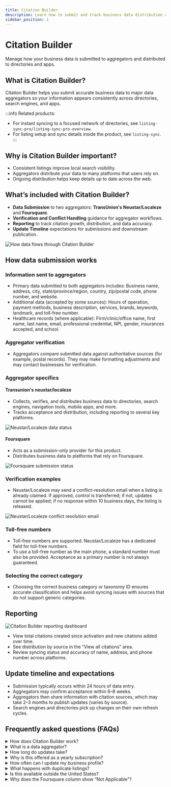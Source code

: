```yaml
---
title: Citation Builder
description: Learn how to submit and track business data distribution across directories and platforms.
sidebar_position: 1
---
```


# Citation Builder

Manage how your business data is submitted to aggregators and distributed to directories and apps.

## What is Citation Builder?

Citation Builder helps you submit accurate business data to major data aggregators so your information appears consistently across directories, search engines, and apps.

:::info
Related products:
- For instant syncing to a focused network of directories, see `listing-sync-pro/listing-sync-pro-overview`.
- For listing setup and sync details inside the product, see `listing-sync`.
:::

## Why is Citation Builder important?

- Consistent listings improve local search visibility.
- Aggregators distribute your data to many platforms that users rely on.
- Ongoing distribution helps keep details up to date across the web.

## What’s included with Citation Builder?

- **Data Submission** to two aggregators: **TransUnion's Neustar/Localeze** and **Foursquare**.
- **Verification and Conflict Handling** guidance for aggregator workflows.
- **Reporting** to track citation growth, distribution, and data accuracy.
- **Update Timeline** expectations for submissions and downstream publication.

![How data flows through Citation Builder](./img/citation-builder-diagram.png)

## How data submission works

### Information sent to aggregators
- Primary data submitted to both aggregators includes: Business name, address, city, state/province/region, country, zip/postal code, phone number, and website.
- Additional data (accepted by some sources): Hours of operation, payment methods, business description, services, brands, keywords, landmark, and toll-free number.
- Healthcare records (where applicable): Firm/clinic/office name, first name, last name, email, professional credential, NPI, gender, insurances accepted, and school.

### Aggregator verification
- Aggregators compare submitted data against authoritative sources (for example, postal records). They may make formatting adjustments and may contact businesses for verification.

### Aggregator specifics
#### Transunion's neustar/localeze
- Collects, verifies, and distributes business data to directories, search engines, navigation tools, mobile apps, and more.
- Tracks acceptance and distribution, including reporting to several key platforms.

![Neustar/Localeze data status](./img/neustar-localeze-data-aggregator.jpg)

#### Foursquare
- Acts as a submission-only provider for this product.
- Distributes business data to platforms that rely on Foursquare.

![Foursquare submission status](./img/foursquare-data-aggregator.jpg)

### Verification examples
- Neustar/Localeze may send a conflict-resolution email when a listing is already claimed. If approved, control is transferred; if not, updates cannot be applied; if no response within 10 business days, the listing is released.

![Neustar/Localeze conflict resolution email](./img/neustar-localeze-conflict-resolution.jpg)

### Toll-free numbers
- Toll-free numbers are supported. Neustar/Localeze has a dedicated field for toll-free numbers.
- To use a toll-free number as the main phone, a standard number must also be provided. Acceptance as a primary number is not always guaranteed.

### Selecting the correct category
- Choosing the correct business category or taxonomy ID ensures accurate classification and helps avoid syncing issues with sources that do not support generic categories.

## Reporting

![Citation Builder reporting dashboard](./img/citation-builder-reporting.png)

- View total citations created since activation and new citations added over time.
- See distribution by source in the “View all citations” area.
- Review syncing status and accuracy of name, address, and phone number across platforms.

## Update timeline and expectations

- Submission typically occurs within 24 hours of data entry.
- Aggregators may confirm acceptance within 6–8 weeks.
- Aggregators then share information with citation sources, which may take 2–3 months to publish updates (varies by source).
- Search engines and directories pick up changes on their own refresh cycles.

## Frequently asked questions (FAQs)

<details>
<summary>How does Citation Builder work?</summary>

It submits business information to data aggregators (TransUnion's Neustar/Localeze and Foursquare). These aggregators distribute data to directories, search engines, navigation systems, voice assistants, and mobile apps.
</details>

<details>
<summary>What is a data aggregator?</summary>

An organization that collects, verifies, and distributes business data to many platforms to keep listings accurate and consistent.
</details>

<details>
<summary>How long do updates take?</summary>

Submission occurs within about 24 hours; aggregator acceptance can take 6–8 weeks; downstream sources may publish in 2–3 months; pickup by search engines varies by their refresh cycles.
</details>

<details>
<summary>Why is this offered as a yearly subscription?</summary>

Data distribution is ongoing. Maintaining an active subscription helps keep information current and consistent as sources refresh at different intervals.
</details>

<details>
<summary>How often can I update my business profile?</summary>

You can update business details at any time. Changes are submitted to aggregators after they are saved.
</details>

<details>
<summary>What happens with duplicate listings?</summary>

The product does not delete duplicates directly. It ensures authoritative sources reference correct data so directories relying on aggregators adjust over time.
</details>

<details>
<summary>Is this available outside the United States?</summary>

Available only for US-based businesses.
</details>

<details>
<summary>Why does the Foursquare column show “Not Applicable”?</summary>

If the physical address is hidden (service area business), Foursquare requires a visible address and will exclude the submission.
</details>